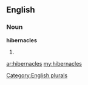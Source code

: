 ==English==

===Noun===
'''hibernacles'''

# {{plural of|[[hibernacle]]}}

[[Category:English plurals]]

[[ar:hibernacles]]
[[my:hibernacles]]